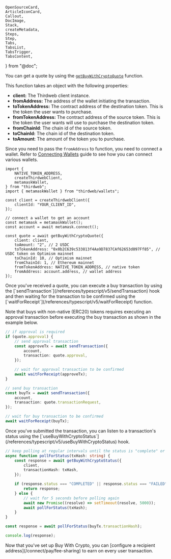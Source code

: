 	OpenSourceCard,
	ArticleIconCard,
	Callout,
	DocImage,
	Stack,
	createMetadata,
	Steps,
	Step,
	Tabs,
	TabsList,
	TabsTrigger,
	TabsContent,
} from "@doc";

<Steps>

<Step title="Get a Buy Quote">

You can get a quote by using the [`getBuyWithCryptoQuote`](/references/typescript/v5/getBuyWithCryptoQuote) function.

This function takes an object with the following properties:

- **client:** The Thirdweb client instance.
- **fromAddress:** The address of the wallet initiating the transaction.
- **toTokenAddress:** The contract address of the destination token. This is the token the user wants to purchase.
- **fromTokenAddress:** The contract address of the source token. This is the token the user wants will use to purchase the destination token.
- **fromChainId**: The chain id of the source token.
- **toChainId:** The chain id of the destination token.
- **toAmount**: The amount of the token you to purchase.

Since you need to pass the `fromAddress` to function, you need to connect a wallet. Refer to [Connecting Wallets](/typescript/v5/wallets) guide to see how you can connect various wallets.

```tsx
import {
	NATIVE_TOKEN_ADDRESS,
	createThirdwebClient,
	metamaskWallet,
} from "thirdweb";
import { metamaskWallet } from "thirdweb/wallets";

const client = createThirdwebClient({
	clientId: "YOUR_CLIENT_ID",
});

// connect a wallet to get an account
const metamask = metamaskWallet();
const account = await metamask.connect();

const quote = await getBuyWithCryptoQuote({
	client: client,
	toAmount: "2", // 2 USDC
	toTokenAddress: "0x0b2C639c533813f4Aa9D7837CAf62653d097Ff85", // USDC token on Optimism mainnet
	toChainId: 10, // Optimism mainnet
	fromChainId: 1, // Ethereum mainnet
	fromTokenAddress: NATIVE_TOKEN_ADDRESS, // native token
	fromAddress: account.address, // wallet address
});
```

</Step>

<Step title="Send a Transaction">
Once you've received a quote, you can execute a buy transaction by using the [`sendTransaction`](/references/typescript/v5/sendTransaction) hook and then waiting for the transaction to be confirmed using the [`waitForReceipt`](/references/typescript/v5/waitForReceipt) function.

Note that buys with non-native (ERC20) tokens requires executing an approval transaction before executing the buy transaction as shown in the example below.

```ts
// if approval is required
if (quote.approval) {
	// send approval transaction
	const approveTx = await sendTransaction({
		account,
		transaction: quote.approval,
	});

	// wait for approval transaction to be confirmed
	await waitForReceipt(approveTx);
}

// send buy transaction
const buyTx = await sendTransaction({
	account,
	transaction: quote.transactionRequest,
});

// wait for buy transaction to be confirmed
await waitForReceipt(buyTx);
```

</Step>

<Step title="Listening to Transaction Status">
Once you've submitted the transaction, you can listen to a transaction's status using the [`useBuyWithCryptoStatus`](/references/typescript/v5/useBuyWithCryptoStatus) hook.

```ts
// keep polling at regular intervals until the status is "complete" or "failed"
async function pollForStatus(txHash: string) {
	const response = await getBuyWithCryptoStatus({
		client,
		transactionHash: txHash,
	});

	if (response.status === "COMPLETED" || response.status === "FAILED") {
		return response;
	} else {
		// wait for 5 seconds before polling again
		await new Promise((resolve) => setTimeout(resolve, 5000));
		await pollForStatus(txHash);
	}
}

const response = await pollForStatus(buyTx.transactionHash);

console.log(response);
```

</Step>

<Step title="Set Up Fee Sharing">
	Now that you've set up Buy With Crypto, you can [configure a recipient
	address](/connect/pay/fee-sharing) to earn on every user transaction.
</Step>

</Steps>
